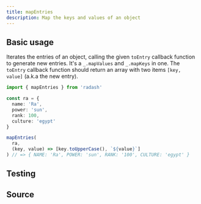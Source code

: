 ```yaml
---
title: mapEntries
description: Map the keys and values of an object
---
```



## Basic usage

Iterates the entries of an object, calling the given `toEntry` callback function 
to generate new entries. It's a `_.mapValues` and `_.mapKeys` 
in one. The `toEntry` callback function should return an array with
two items `[key, value]` (a.k.a the new entry).

```ts
import { mapEntries } from 'radash'

const ra = {
  name: 'Ra',
  power: 'sun',
  rank: 100,
  culture: 'egypt'
}

mapEntries(
  ra, 
  (key, value) => [key.toUpperCase(), `${value}`]
) // => { NAME: 'Ra', POWER: 'sun', RANK: '100', CULTURE: 'egypt' }
```

## Testing

<TestingLinkAndPreview module="object" func="mapEntries" />

## Source

<SourceLinkAndPreview module="object" func="mapEntries" />
